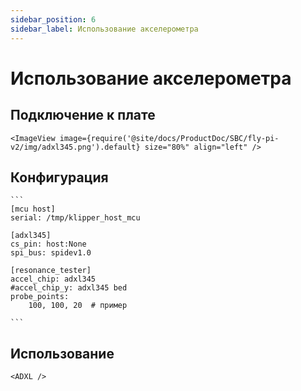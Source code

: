 ```yaml
---
sidebar_position: 6
sidebar_label: Использование акселерометра
---
```



# Использование акселерометра

## Подключение к плате

    <ImageView image={require('@site/docs/ProductDoc/SBC/fly-pi-v2/img/adxl345.png').default} size="80%" align="left" />


## Конфигурация

    ```
    [mcu host]
    serial: /tmp/klipper_host_mcu

    [adxl345]
    cs_pin: host:None
    spi_bus: spidev1.0

    [resonance_tester]
    accel_chip: adxl345
    #accel_chip_y: adxl345 bed
    probe_points:
        100, 100, 20  # пример

    ```

## Использование

    <ADXL />